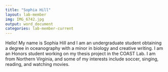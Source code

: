 ```yaml
---
title: "Sophia Hill"
layout: lab-member
img: IMG_6742.jpg
output: word_document
categories: lab-member-current
---
```


Hello! My name is Sophia Hill and I am an undergraduate student obtaining a degree in oceanography with a minor in biology and creative writing. I am an Honors student working on my thesis project in the COAST Lab. I am from Northern Virginia, and some of my interests include soccer, singing, reading, and watching movies. 